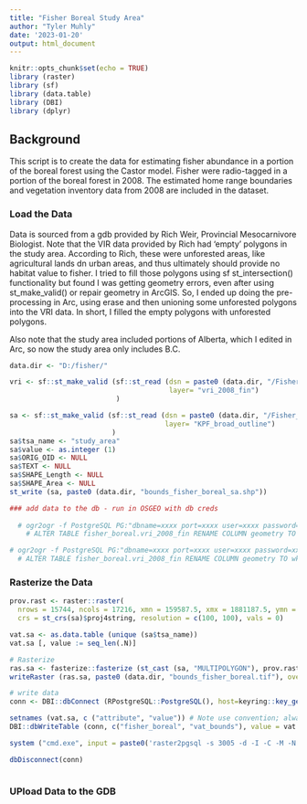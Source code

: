 ```yaml
---
title: "Fisher Boreal Study Area"
author: "Tyler Muhly"
date: '2023-01-20'
output: html_document
---
```


```r
knitr::opts_chunk$set(echo = TRUE)
library (raster)
library (sf)
library (data.table)
library (DBI)
library (dplyr)
```

## Background
This script is to create the data for estimating fisher abundance in a portion of the boreal forest using the Castor model. Fisher were radio-tagged in a portion of the boreal forest in 2008. The estimated home range boundaries and vegetation inventory data from 2008 are included in the dataset.

### Load the Data 
Data is sourced from a gdb provided by Rich Weir, Provincial Mesocarnivore Biologist. Note that the VIR data provided by Rich had 'empty' polygons in the study area. According to Rich, these were unforested areas, like agricultural lands dn urban areas, and thus ultimately should provide no habitat value to fisher. I tried to fill those polygons using sf st_intersection() functionality but found I was getting geometry errors, even after using st_make_valid() or repair geometry in ArcGIS. So, I ended up doing the pre-processing in Arc, using erase and then unioning some unforested polygons into the VRI data. In short, I filled the empty polygons with unforested polygons.

Also note that the study area included portions of Alberta, which I edited in Arc, so now the study area only includes B.C.

```r

data.dir <- "D:/fisher/"

vri <- sf::st_make_valid (sf::st_read (dsn = paste0 (data.dir, "/Fisher_test_boreal.gdb"),
                                       layer= "vri_2008_fin")
                          )

sa <- sf::st_make_valid (sf::st_read (dsn = paste0 (data.dir, "/Fisher_test_boreal.gdb"),
                                      layer= "KPF_broad_outline")
                         )
sa$tsa_name <- "study_area"
sa$value <- as.integer (1)
sa$ORIG_OID <- NULL
sa$TEXT <- NULL
sa$SHAPE_Length <- NULL
sa$SHAPE_Area <- NULL
st_write (sa, paste0 (data.dir, "bounds_fisher_boreal_sa.shp"))

### add data to the db - run in OSGEO with db creds
  
  # ogr2ogr -f PostgreSQL PG:"dbname=xxxx port=xxxx user=xxxx password=xxxx host=xxxx ACTIVE_SCHEMA=fisher_boreal" D:\fisher\Fisher_test_boreal.gdb vri_2008_fin -overwrite -a_srs EPSG:3005 -progress --config PG_USE_COPY YES -nlt PROMOTE_TO_MULTI
    # ALTER TABLE fisher_boreal.vri_2008_fin RENAME COLUMN geometry TO wkb_geometry;

# ogr2ogr -f PostgreSQL PG:"dbname=xxxx port=xxxx user=xxxx password=xxxx host=xxxx ACTIVE_SCHEMA=fisher_boreal" D:\fisher\bounds_fisher_boreal_sa.shp -overwrite -a_srs EPSG:3005 -progress --config PG_USE_COPY YES -nlt PROMOTE_TO_MULTI
  # ALTER TABLE fisher_boreal.vri_2008_fin RENAME COLUMN geometry TO wkb_geometry;

```

### Rasterize the Data

```r

prov.rast <- raster::raster(
  nrows = 15744, ncols = 17216, xmn = 159587.5, xmx = 1881187.5, ymn = 173787.5, ymx = 1748187.5, 
  crs = st_crs(sa)$proj4string, resolution = c(100, 100), vals = 0)

vat.sa <- as.data.table (unique (sa$tsa_name))
vat.sa [, value := seq_len(.N)]

# Rasterize 
ras.sa <- fasterize::fasterize (st_cast (sa, "MULTIPOLYGON"), prov.rast, field = "value")
writeRaster (ras.sa, paste0 (data.dir, "bounds_fisher_boreal.tif"), overwrite = T)

# write data
conn <- DBI::dbConnect (RPostgreSQL::PostgreSQL(), host=keyring::key_get('dbhost', keyring = 'postgreSQL'), dbname = keyring::key_get('dbname', keyring = 'postgreSQL'), port='5432' ,user=keyring::key_get('dbuser', keyring = 'postgreSQL') ,password= keyring::key_get('dbpass', keyring = 'postgreSQL'))

setnames (vat.sa, c ("attribute", "value")) # Note use convention; always name these value and attribute
DBI::dbWriteTable (conn, c("fisher_boreal", "vat_bounds"), value = vat.sa, row.names = FALSE, overwrite = TRUE)

system ("cmd.exe", input = paste0('raster2pgsql -s 3005 -d -I -C -M -N 2147483648  ', data.dir, 'bounds_fisher_boreal.tif -t 100x100 fisher_boreal.rast_bounds | psql postgres://', keyring::key_get('dbuser', keyring = 'postgreSQL'), ':', keyring::key_get('dbpass', keyring = 'postgreSQL'), '@', keyring::key_get('dbhost', keyring = 'postgreSQL'), ':5432/clus'), show.output.on.console = FALSE, invisible = TRUE)

dbDisconnect(conn)
```

```r

```



### UPload Data to the GDB


